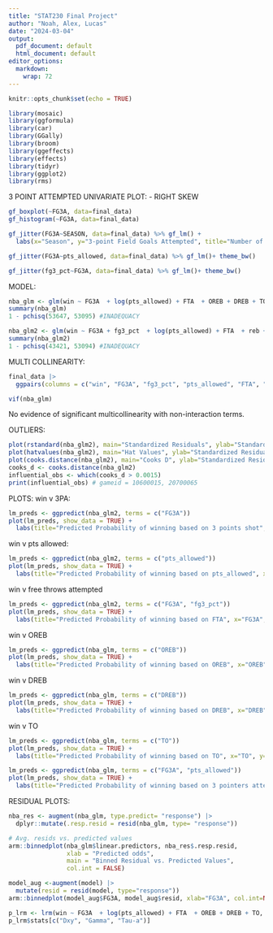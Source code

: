 ```yaml
---
title: "STAT230 Final Project"
author: "Noah, Alex, Lucas"
date: "2024-03-04"
output:
  pdf_document: default
  html_document: default
editor_options: 
  markdown: 
    wrap: 72
---
```


```r
knitr::opts_chunk$set(echo = TRUE)
```

```r
library(mosaic)
library(ggformula)
library(car)
library(GGally)
library(broom)
library(ggeffects)
library(effects)
library(tidyr)
library(ggplot2)
library(rms)
```

3 POINT ATTEMPTED UNIVARIATE PLOT: - RIGHT SKEW

```r
gf_boxplot(~FG3A, data=final_data)
gf_histogram(~FG3A, data=final_data)
```

```r
gf_jitter(FG3A~SEASON, data=final_data) %>% gf_lm() + 
  labs(x="Season", y="3-point Field Goals Attempted", title="Number of 3-Point field goals attempted in-game over different seasons") + theme_bw()
```

```r
gf_jitter(FG3A~pts_allowed, data=final_data) %>% gf_lm()+ theme_bw()
```

```r
gf_jitter(fg3_pct~FG3A, data=final_data) %>% gf_lm()+ theme_bw()
```

MODEL:

```r
nba_glm <- glm(win ~ FG3A  + log(pts_allowed) + FTA  + OREB + DREB + TO + SEASON + FG3A:SEASON, data = final_data, family = "binomial")
summary(nba_glm)
1 - pchisq(53647, 53095) #INADEQUACY
```

```r
nba_glm2 <- glm(win ~ FG3A + fg3_pct  + log(pts_allowed) + FTA  + reb + TO + SEASON + FG3A:SEASON + log(pts_allowed):SEASON, data = final_data, family = "binomial")
summary(nba_glm2)
1 - pchisq(43421, 53094) #INADEQUACY
```

MULTI COLLINEARITY:

```r
final_data |> 
  ggpairs(columns = c("win", "FG3A", "fg3_pct", "pts_allowed", "FTA", "reb", "TO", "SEASON"))
```

```r
vif(nba_glm)
```

No evidence of significant multicollinearity with non-interaction terms.

OUTLIERS:

```r
plot(rstandard(nba_glm2), main="Standardized Residuals", ylab="Standardized Residuals", xlab="Index")
plot(hatvalues(nba_glm2), main="Hat Values", ylab="Standardized Residuals", xlab="Index")
plot(cooks.distance(nba_glm2), main="Cooks D", ylab="Standardized Residuals", xlab="Index") 
cooks_d <- cooks.distance(nba_glm2)
influential_obs <- which(cooks_d > 0.0015)
print(influential_obs) # gameid = 10600015, 20700065
```

PLOTS: win v 3PA:

```r
lm_preds <- ggpredict(nba_glm2, terms = c("FG3A"))
plot(lm_preds, show_data = TRUE) + 
  labs(title="Predicted Probability of winning based on 3 points shot", x="3FGA", y="Predicted probability of winning")
```

win v pts allowed:

```r
lm_preds <- ggpredict(nba_glm2, terms = c("pts_allowed"))
plot(lm_preds, show_data = TRUE) + 
  labs(title="Predicted Probability of winning based on pts_allowed", x="pts_allowed", y="Predicted probability of winning")
```

win v free throws attempted

```r
lm_preds <- ggpredict(nba_glm2, terms = c("FG3A", "fg3_pct"))
plot(lm_preds, show_data = TRUE) + 
  labs(title="Predicted Probability of winning based on FTA", x="FG3A", y="Predicted probability of winning")
```

win v OREB

```r
lm_preds <- ggpredict(nba_glm, terms = c("OREB"))
plot(lm_preds, show_data = TRUE) + 
  labs(title="Predicted Probability of winning based on OREB", x="OREB", y="Predicted probability of winning")
```

win v DREB

```r
lm_preds <- ggpredict(nba_glm, terms = c("DREB"))
plot(lm_preds, show_data = TRUE) + 
  labs(title="Predicted Probability of winning based on DREB", x="DREB", y="Predicted probability of winning")
```

win v TO

```r
lm_preds <- ggpredict(nba_glm, terms = c("TO"))
plot(lm_preds, show_data = TRUE) + 
  labs(title="Predicted Probability of winning based on TO", x="TO", y="Predicted probability of winning")
```

```r
lm_preds <- ggpredict(nba_glm, terms = c("FG3A", "pts_allowed"))
plot(lm_preds, show_data = TRUE) + 
  labs(title="Predicted Probability of winning based on 3 pointers attempted and points allowed", x="3-point field goals attempted", y="Predicted probability of winning")
```

RESIDUAL PLOTS:

```r
nba_res <- augment(nba_glm, type.predict= "response") |>
  dplyr::mutate(.resp.resid = resid(nba_glm, type= "response"))

# Avg. resids vs. predicted values
arm::binnedplot(nba_glm$linear.predictors, nba_res$.resp.resid, 
                xlab = "Predicted odds", 
                main = "Binned Residual vs. Predicted Values", 
                col.int = FALSE)
```

```r
model_aug <-augment(model) |>
  mutate(resid = resid(model, type="response"))
arm::binnedplot(model_aug$FG3A, model_aug$resid, xlab="FG3A", col.int=NULL)
```

```r
p_lrm <- lrm(win ~ FG3A  + log(pts_allowed) + FTA  + OREB + DREB + TO, data = final_data) #SEASON IS NOT INCLUDED
p_lrm$stats[c("Dxy", "Gamma", "Tau-a")]
```
